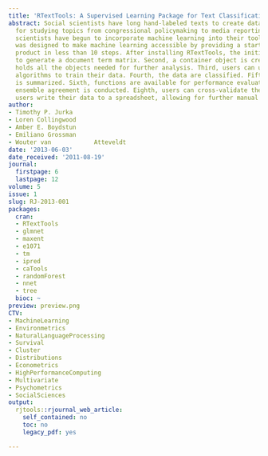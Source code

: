 ```yaml
---
title: 'RTextTools: A Supervised Learning Package for Text Classification'
abstract: Social scientists have long hand-labeled texts to create datasets useful
  for studying topics from congressional policymaking to media reporting. Many social
  scientists have begun to incorporate machine learning into their toolkits. RTextTools
  was designed to make machine learning accessible by providing a start-to-finish
  product in less than 10 steps. After installing RTextTools, the initial step is
  to generate a document term matrix. Second, a container object is created, which
  holds all the objects needed for further analysis. Third, users can use up to nine
  algorithms to train their data. Fourth, the data are classified. Fifth, the classification
  is summarized. Sixth, functions are available for performance evaluation. Seventh,
  ensemble agreement is conducted. Eighth, users can cross-validate their data. Finally,
  users write their data to a spreadsheet, allowing for further manual coding if required.
author:
- Timothy P. Jurka
- Loren Collingwood
- Amber E. Boydstun
- Emiliano Grossman
- Wouter van            Atteveldt
date: '2013-06-03'
date_received: '2011-08-19'
journal:
  firstpage: 6
  lastpage: 12
volume: 5
issue: 1
slug: RJ-2013-001
packages:
  cran:
  - RTextTools
  - glmnet
  - maxent
  - e1071
  - tm
  - ipred
  - caTools
  - randomForest
  - nnet
  - tree
  bioc: ~
preview: preview.png
CTV:
- MachineLearning
- Environmetrics
- NaturalLanguageProcessing
- Survival
- Cluster
- Distributions
- Econometrics
- HighPerformanceComputing
- Multivariate
- Psychometrics
- SocialSciences
output:
  rjtools::rjournal_web_article:
    self_contained: no
    toc: no
    legacy_pdf: yes

---
```

